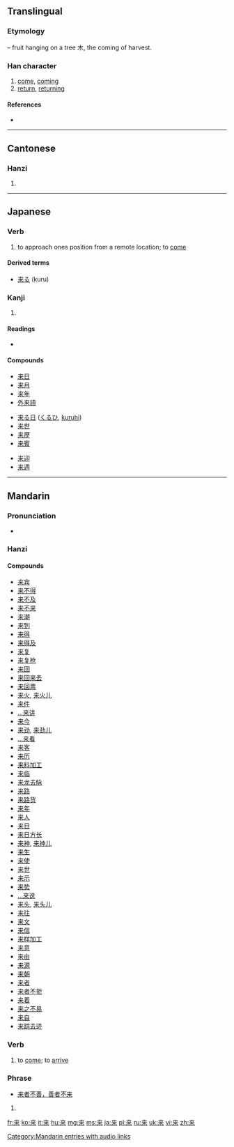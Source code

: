 {{also|來}}
==Translingual==
{{stroke order|strokes=7}}
{{stroke order|type=animate}}
{{zh-forms|来|[[來]]}}

===Etymology===
{{Han simp|來}} – fruit hanging on a tree 木, the coming of harvest.

===Han character===
{{Han char|rn=75|rad=木|as=03|sn=7|four=|canj=木廿 (DT)|ids=⿻[[未]][[丷]]}}

# [[come]], [[coming]]
# [[return]], [[returning]]

====References====
* {{Han ref|kx=0513.011|dkj=14489|hdz=10021.090|uh=6765|ud=26469}}

----

==Cantonese==

===Hanzi===
{{yue-hanzi|jyut=|y=loi4|tra=來}}

# {{defn|lang=yue|sort=木03}}

----

==Japanese==

===Verb===
{{ja-verb|k|type=3|hira=く|rom=ku}}

# to approach ones position from a remote location; to [[come]]

====Derived terms====
* [[来る]] (kuru)

===Kanji===
{{ja-kanji|grade=2|rs=木03}}

# {{defn|lang=ja|sort=木03}}

====Readings====
* {{ja-readings|on=[[らい]] (rai)|kun=[[くる]] (kuru), [[きたる]] (kitaru)}}

====Compounds====
{{top3}}
* [[来日]]
* [[来月]]
* [[来年]]
* [[外来語]]
{{mid3}}
* [[来る日]] ([[くるひ]], [[kuruhi]])
* [[来世]]
* [[来歴]]
* [[来賓]]
{{mid3}}
* [[来迎]]
* [[来週]]
{{bottom}}

----

==Mandarin==

===Pronunciation===
* {{audio|zh-lái.ogg|audio}}

===Hanzi===
{{cmn-hanzi|tra=來|pin=[[lái]] ([[lai2]])|wg=lai<sup>2</sup>}}

====Compounds====
* [[来宾]]
* [[来不得]]
* [[来不及]]
* [[来不来]]
* [[来潮]]
* [[来到]]
* [[来得]]
* [[来得及]]
* [[来复]]
* [[来复枪]]
* [[来回]]
* [[来回来去]]
* [[来回票]]
* [[来火]], [[来火儿]]
* [[来件]]
* [[…来讲]]
* [[来今]]
* [[来劲]], [[来劲儿]]
* [[…来看]]
* [[来客]]
* [[来历]]
* [[来料加工]]
* [[来临]]
* [[来龙去脉]]
* [[来路]]
* [[来路货]]
* [[来年]]
* [[来人]]
* [[来日]]
* [[来日方长]]
* [[来神]], [[来神儿]]
* [[来生]]
* [[来使]]
* [[来世]]
* [[来示]]
* [[来势]]
* [[…来说]]
* [[来头]], [[来头儿]]
* [[来往]]
* [[来文]]
* [[来信]]
* [[来样加工]]
* [[来意]]
* [[来由]]
* [[来源]]
* [[来朝]]
* [[来者]]
* [[来者不拒]]
* [[来着]]
* [[来之不易]]
* [[来自]]
* [[来踪去迹]]

===Verb===
{{cmn-verb|s|pin=lái|pint=lai2|tra=來|rs=木03}}

# to [[come]]; to [[arrive]]

===Phrase===
* [[来者不善，善者不来]]

# {{defn|lang=cmn|sort=木03}}

[[Category:Mandarin entries with audio links]]

[[fr:来]]
[[ko:来]]
[[it:来]]
[[hu:来]]
[[mg:来]]
[[ms:来]]
[[ja:来]]
[[pl:来]]
[[ru:来]]
[[uk:来]]
[[vi:来]]
[[zh:来]]